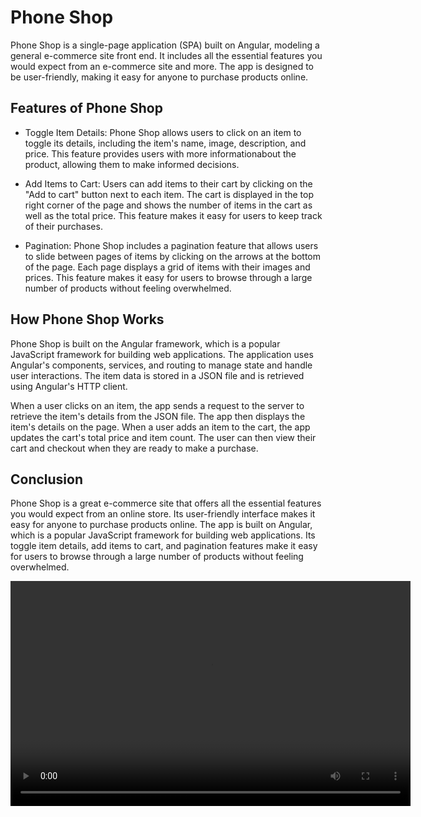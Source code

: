 # Phone Shop

Phone Shop is a single-page application (SPA) built on Angular, modeling a general e-commerce site front end. It includes all the essential features you would expect from an e-commerce site and more. The app is designed to be user-friendly, making it easy for anyone to purchase products online.

## Features of Phone Shop

- Toggle Item Details: Phone Shop allows users to click on an item to toggle its details, including the item's name, image, description, and price. This feature provides users with more informationabout the product, allowing them to make informed decisions.

- Add Items to Cart: Users can add items to their cart by clicking on the "Add to cart" button next to each item. The cart is displayed in the top right corner of the page and shows the number of items in the cart as well as the total price. This feature makes it easy for users to keep track of their purchases.

- Pagination: Phone Shop includes a pagination feature that allows users to slide between pages of items by clicking on the arrows at the bottom of the page. Each page displays a grid of items with their images and prices. This feature makes it easy for users to browse through a large number of products without feeling overwhelmed.

## How Phone Shop Works

Phone Shop is built on the Angular framework, which is a popular JavaScript framework for building web applications. The application uses Angular's components, services, and routing to manage state and handle user interactions. The item data is stored in a JSON file and is retrieved using Angular's HTTP client.

When a user clicks on an item, the app sends a request to the server to retrieve the item's details from the JSON file. The app then displays the item's details on the page. When a user adds an item to the cart, the app updates the cart's total price and item count. The user can then view their cart and checkout when they are ready to make a purchase.

## Conclusion

Phone Shop is a great e-commerce site that offers all the essential features you would expect from an online store. Its user-friendly interface makes it easy for anyone to purchase products online. The app is built on Angular, which is a popular JavaScript framework for building web applications. Its toggle item details, add items to cart, and pagination features make it easy for users to browse through a large number of products without feeling overwhelmed.

<video width="640" height="360" controls>
  <source src="/projects/PhoneShopDemo.mov" type="video/quicktime" />
</video>

